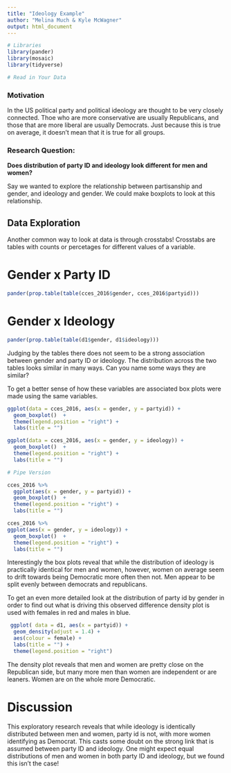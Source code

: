```yaml
---
title: "Ideology Example"
author: "Melina Much & Kyle McWagner"
output: html_document
---
```


```r
# Libraries
library(pander)
library(mosaic)
library(tidyverse)
```

```r
# Read in Your Data 

```

### Motivation
In the US political party and political ideology are thought to be very closely connected. Thoe who are more conservative are usually Republicans, and those that are more liberal are usually Democrats. Just because this is true on average, it doesn't mean that it is true for all groups.

### Research Question: 

**Does distribution of party ID and ideology look different for men and women?**

Say we wanted to explore the relationship between partisanship and gender, and ideology and gender. We could make boxplots to look at this relationship.

## Data Exploration

Another common way to look at data is through crosstabs! Crosstabs are tables with counts or percetages for different values of a variable.

# Gender x Party ID

```r

pander(prop.table(table(cces_2016$gender, cces_2016$partyid)))

```

# Gender x Ideology

```r
pander(prop.table(table(d1$gender, d1$ideology)))
```

Judging by the tables there does not seem to be a strong association between gender and party ID or ideology. The distribution across the two tables looks similar in many ways. Can you name some ways they are similar?

To get a better sense of how these variables are associated box plots were made using the same variables.

```r

ggplot(data = cces_2016, aes(x = gender, y = partyid)) +
  geom_boxplot()  +
  theme(legend.position = "right") +
  labs(title = "")

ggplot(data = cces_2016, aes(x = gender, y = ideology)) +
  geom_boxplot()  +
  theme(legend.position = "right") +
  labs(title = "")

# Pipe Version

cces_2016 %>% 
  ggplot(aes(x = gender, y = partyid)) +
  geom_boxplot()  +
  theme(legend.position = "right") +
  labs(title = "") 

cces_2016 %>% 
ggplot(aes(x = gender, y = ideology)) +
  geom_boxplot()  +
  theme(legend.position = "right") +
  labs(title = "")

```

Interestingly the box plots reveal that while the distribution of ideology is practically identical for men and women, however, women on average seem to drift towards being Democratic more often then not. Men appear to be split evenly between democrats and republicans. 

To get an even more detailed look at the distribution of party id by gender in order to find out what is driving this observed difference density plot is used with females in red and males in blue.

```r
 ggplot( data = d1, aes(x = partyid)) +
  geom_density(adjust = 1.4) +
  aes(colour = female) +
  labs(title = "") +
  theme(legend.position = "right") 
```

The density plot reveals that men and women are pretty close on the Republican side, but many more men than women are independent or are leaners. Women are on the whole more Democratic. 

# Discussion

This exploratory research reveals that while ideology is identically distributed between men and women,  party id is not, with more women identifying as Democrat. This casts some doubt on the strong link that is assumed between party ID and ideology. One might expect equal distributions of men and women in both party ID and ideology, but we found this isn't the case! 






